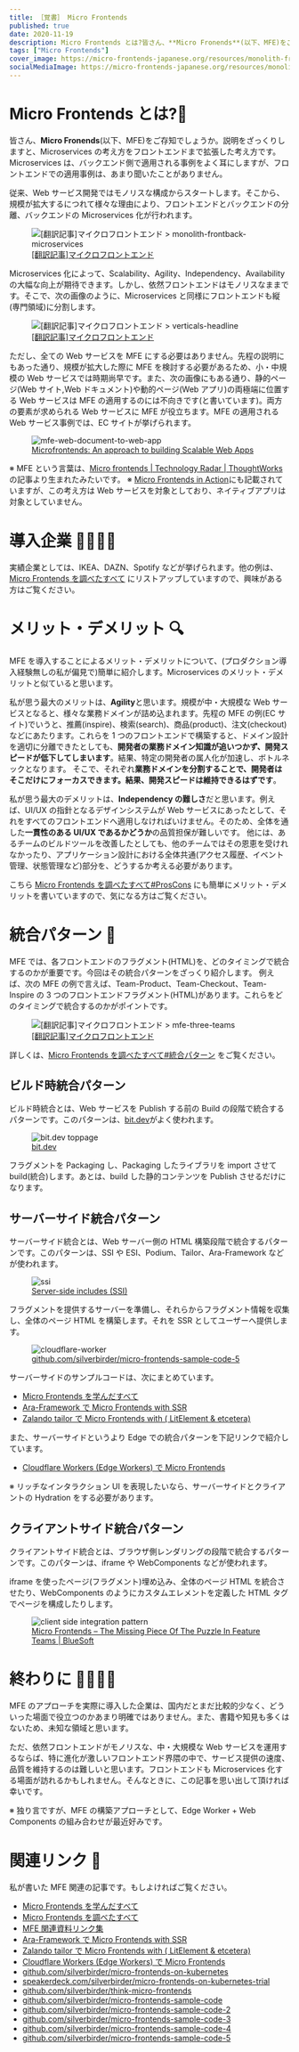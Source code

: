 ```yaml
---
title: ［覚書］ Micro Frontends
published: true
date: 2020-11-19
description: Micro Frontends とは?皆さん、**Micro Fronends**(以下、MFE)をご存知でしょうか。説明をざっくりしますと、Microservicesの考え方をフロントエンドまで拡張した考え方です。Microservicesは、バックエンド側で適用される事例をよく耳にしますが、フロントエンドでの適用事例は、あまり聞いたことがありません。
tags: ["Micro Frontends"]
cover_image: https://micro-frontends-japanese.org/resources/monolith-frontback-microservices.png
socialMediaImage: https://micro-frontends-japanese.org/resources/monolith-frontback-microservices.png
---
```


# Micro Frontends とは?🤔

皆さん、**Micro Fronends**(以下、MFE)をご存知でしょうか。説明をざっくりしますと、Microservices の考え方をフロントエンドまで拡張した考え方です。Microservices は、バックエンド側で適用される事例をよく耳にしますが、フロントエンドでの適用事例は、あまり聞いたことがありません。

従来、Web サービス開発ではモノリスな構成からスタートします。そこから、規模が拡大するにつれて様々な理由により、フロントエンドとバックエンドの分離、バックエンドの Microservices 化が行われます。

<figure title="[翻訳記事]マイクロフロントエンド > monolith-frontback-microservices">
<img alt="[翻訳記事]マイクロフロントエンド > monolith-frontback-microservices" src="https://micro-frontends-japanese.org/resources/monolith-frontback-microservices.png" />
<figcaption><a href="https://micro-frontends-japanese.org/">[翻訳記事]マイクロフロントエンド</a></figcaption>
</figure>

Microservices 化によって、Scalability、Agility、Independency、Availability の大幅な向上が期待できます。しかし、依然フロントエンドはモノリスなままです。そこで、次の画像のように、Microservices と同様にフロントエンドも縦(専門領域)に分割します。

<figure title="[翻訳記事]マイクロフロントエンド > verticals-headline">
<img alt="[翻訳記事]マイクロフロントエンド > verticals-headline" src="https://micro-frontends-japanese.org/resources/verticals-headline.png" />
<figcaption><a href="https://micro-frontends-japanese.org/">[翻訳記事]マイクロフロントエンド</a></figcaption>
</figure>

ただし、全ての Web サービスを MFE にする必要はありません。先程の説明にもあった通り、規模が拡大した際に MFE を検討する必要があるため、小・中規模の Web サービスでは時期尚早です。また、次の画像にもある通り、静的ページ(Web サイト,Web ドキュメント)や動的ページ(Web アプリ)の両極端に位置する Web サービスは MFE の適用するのには不向きです(と書いています)。両方の要素が求められる Web サービスに MFE が役立ちます。MFE の適用される Web サービス事例では、EC サイトが挙げられます。

<figure title="mfe-web-document-to-web-app">
<img alt="mfe-web-document-to-web-app" src="https://res.cloudinary.com/silverbirder/image/upload/v1613832627/silver-birder.github.io/blog/mfe-web-document-to-web-app.png" />
<figcaption><a href="https://www.linkedin.com/pulse/microfrontends-approach-building-scalable-web-apps-vinci-rufus">Microfrontends: An approach to building Scalable Web Apps</a></figcaption>
</figure>

※ MFE という言葉は、[Micro frontends | Technology Radar | ThoughtWorks](https://www.thoughtworks.com/radar/techniques/micro-frontends) の記事より生まれたみたいです。
※ [Micro Frontends in Action](https://www.manning.com/books/micro-frontends-in-action)にも記載されていますが、この考え方は Web サービスを対象としており、ネイティブアプリは対象としていません。

# 導入企業 👨‍💼👩‍💼

実績企業としては、IKEA、DAZN、Spotify などが挙げられます。他の例は、[Micro Frontends を調べたすべて](../think_micro_frontends/index.mdx) にリストアップしていますので、興味がある方はご覧ください。

# メリット・デメリット 🔍

MFE を導入することによるメリット・デメリットについて、(プロダクション導入経験無しの私が偏見で)簡単に紹介します。Microservices のメリット・デメリットと似ていると思います。

私が思う最大のメリットは、**Agility**と思います。規模が中・大規模な Web サービスとなると、様々な業務ドメインが詰め込まれます。先程の MFE の例(EC サイト)でいうと、推薦(inspire)、検索(search)、商品(product)、注文(checkout)などにあたります。これらを 1 つのフロントエンドで構築すると、ドメイン設計を適切に分離できたとしても、**開発者の業務ドメイン知識が追いつかず、開発スピードが低下してしまいます**。結果、特定の開発者の属人化が加速し、ボトルネックとなります。
そこで、それぞれ**業務ドメインを分割することで、開発者はそこだけにフォーカスできます。結果、開発スピードは維持できるはずです**。

私が思う最大のデメリットは、**Independency の難しさ**だと思います。例えば、UI/UX の指針となるデザインシステムが Web サービスにあったとして、それをすべてのフロントエンドへ適用しなければいけません。そのため、全体を通した**一貫性のある UI/UX であるかどうか**の品質担保が難しいです。
他には、あるチームのビルドツールを改善したとしても、他のチームではその恩恵を受けれなかったり、アプリケーション設計における全体共通(アクセス履歴、イベント管理、状態管理など)部分を、どうするか考える必要があります。

こちら [Micro Frontends を調べたすべて#ProsCons](../think_micro_frontends/index.mdx#proscons) にも簡単にメリット・デメリットを書いていますので、気になる方はご覧ください。

# 統合パターン 🔮

MFE では、各フロントエンドのフラグメント(HTML)を、どのタイミングで統合するのかが重要です。今回はその統合パターンをざっくり紹介します。
例えば、次の MFE の例で言えば、Team-Product、Team-Checkout、Team-Inspire の 3 つのフロントエンドフラグメント(HTML)があります。これらをどのタイミングで統合するのかがポイントです。

<figure title="[翻訳記事]マイクロフロントエンド > mfe-three-teams">
<img alt="[翻訳記事]マイクロフロントエンド > mfe-three-teams" src="https://micro-frontends-japanese.org/resources/three-teams.png" />
<figcaption><a href="https://micro-frontends-japanese.org/">[翻訳記事]マイクロフロントエンド</a></figcaption>
</figure>

詳しくは、[Micro Frontends を調べたすべて#統合パターン](../think_micro_frontends/index.mdx) をご覧ください。

## ビルド時統合パターン

ビルド時統合とは、Web サービスを Publish する前の Build の段階で統合するパターンです。このパターンは、[bit.dev](https://bit.dev)がよく使われます。

<figure title="bit.dev toppage">
<img alt="bit.dev toppage" src="https://storage.googleapis.com/zenn-user-upload/e74w0sjnj1r0zpzvd5xfvsk7k1bd" />
<figcaption><a href="https://bit.dev/">bit.dev</a></figcaption>
</figure>

フラグメントを Packaging し、Packaging したライブラリを import させて build(統合)します。あとは、build した静的コンテンツを Publish させるだけになります。

## サーバーサイド統合パターン

サーバーサイド統合とは、Web サーバー側の HTML 構築段階で統合するパターンです。このパターンは、SSI や ESI、Podium、Tailor、Ara-Framework などが使われます。

<figure title="ssi">
<img alt="ssi" src="https://www.st-andrews.ac.uk/itsnew/web/images/ssi1.jpg" />
<figcaption><a href="https://www.st-andrews.ac.uk/itsnew/web/ssi/index.shtml">Server-side includes (SSI)</a></figcaption>
</figure>

フラグメントを提供するサーバーを準備し、それらからフラグメント情報を収集し、全体のページ HTML を構築します。それを SSR としてユーザーへ提供します。

<figure title="cloudflare-worker">
<img alt="cloudflare-worker" src="https://raw.githubusercontent.com/silverbirder/micro-frontends-sample-code-5/f3c20954e6196cb578cd16caaf5999e07306fb51/overview.svg" />
<figcaption><a href="https://github.com/silverbirder/micro-frontends-sample-code-5">github.com/silverbirder/micro-frontends-sample-code-5</a></figcaption>
</figure>

サーバーサイドのサンプルコードは、次にまとめています。

- [Micro Frontends を学んだすべて](../microfrontends/index.mdx)
- [Ara-Framework で Micro Frontends with SSR](../ara-framework/index.mdx)
- [Zalando tailor で Micro Frontends with ( LitElement & etcetera)](../tailor/index.mdx)

また、サーバーサイドというより Edge での統合パターンを下記リンクで紹介しています。

- [Cloudflare Workers (Edge Workers) で Micro Frontends](../cloudflare_workers_mfe/index.mdx)

※ リッチなインタラクション UI を表現したいなら、サーバーサイドとクライアントの Hydration をする必要があります。

## クライアントサイド統合パターン

クライアントサイド統合とは、ブラウザ側レンダリングの段階で統合するパターンです。このパターンは、iframe や WebComponents などが使われます。

iframe を使ったページ(フラグメント)埋め込み、全体のページ HTML を統合させたり、WebComponents のようにカスタムエレメントを定義した HTML タグでページを構成したりします。

<figure title="client side integration pattern">
<img alt="client side integration pattern" src="https://bluesoft.com/wp-content/uploads/2020/04/Micro-Frontends-11.jpg" />
<figcaption><a href="https://bluesoft.com/micro-frontends-the-missing-piece-of-the-puzzle-in-feature-teams/">Micro Frontends – The Missing Piece Of The Puzzle In Feature Teams | BlueSoft</a></figcaption>
</figure>

# 終わりに 👨‍💻👩‍💻

MFE のアプローチを実際に導入した企業は、国内だとまだ比較的少なく、どういった場面で役立つのかあまり明確ではありません。また、書籍や知見も多くはないため、未知な領域と思います。

ただ、依然フロントエンドがモノリスな、中・大規模な Web サービスを運用するならば、特に進化が激しいフロントエンド界隈の中で、サービス提供の速度、品質を維持するのは難しいと思います。フロントエンドも Microservices 化する場面が訪れるかもしれません。そんなときに、この記事を思い出して頂ければ幸いです。

※ 独り言ですが、MFE の構築アプローチとして、Edge Worker + Web Components の組み合わせが最近好みです。

# 関連リンク 🔗

私が書いた MFE 関連の記事です。もしよければご覧ください。

- [Micro Frontends を学んだすべて](../microfrontends/index.mdx)
- [Micro Frontends を調べたすべて](../think_micro_frontends/index.mdx)
- [MFE 関連資料リンク集](https://github.com/silverbirder/think-micro-frontends/blob/master/research/docs/read.md)
- [Ara-Framework で Micro Frontends with SSR](../ara-framework/index.mdx)
- [Zalando tailor で Micro Frontends with ( LitElement & etcetera)](../tailor/index.mdx)
- [Cloudflare Workers (Edge Workers) で Micro Frontends](../cloudflare_workers_mfe/index.mdx)
- [github.com/silverbirder/micro-frontends-on-kubernetes](https://github.com/silverbirder/micro-frontends-on-kubernetes)
- [speakerdeck.com/silverbirder/micro-frontends-on-kubernetes-trial](https://speakerdeck.com/silverbirder/micro-frontends-on-kubernetes-trial)
- [github.com/silverbirder/think-micro-frontends](https://github.com/silverbirder/think-micro-frontends)
- [github.com/silverbirder/micro-frontends-sample-code](https://github.com/silverbirder/micro-frontends-sample-code)
- [github.com/silverbirder/micro-frontends-sample-code-2](https://github.com/silverbirder/micro-frontends-sample-code-2)
- [github.com/silverbirder/micro-frontends-sample-code-3](https://github.com/silverbirder/micro-frontends-sample-code-3)
- [github.com/silverbirder/micro-frontends-sample-code-4](https://github.com/silverbirder/micro-frontends-sample-code-4)
- [github.com/silverbirder/micro-frontends-sample-code-5](https://github.com/silverbirder/micro-frontends-sample-code-5)
